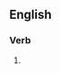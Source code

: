 ==English==

===Verb===
{{head|en|verb form}}

# {{present participle of|winterfeed|lang=en|nocat=1}}
